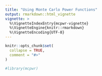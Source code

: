 ```yaml
---
title: "Using Monte Carlo Power Functions"
output: rmarkdown::html_vignette
vignette: >
  %\VignetteIndexEntry{mcpwr-vignette}
  %\VignetteEngine{knitr::rmarkdown}
  %\VignetteEncoding{UTF-8}
---
```


```r
knitr::opts_chunk$set(
  collapse = TRUE,
  comment = "#>"
)
```

```r
#library(mcpwr)
```

